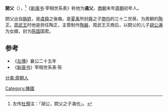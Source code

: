 '''閼父'''（{{bd|？||？||}}），<ref>左传[[杜預|杜預]]注：「胡公，閼父之子滿也」。</ref>《[[新唐书|新唐书]]·宰相世系表》称他为'''遏父'''，[[商朝|商朝]]末年[[周朝|周朝]]初年人。

閼父出自[[媯姓|媯姓]]，是[[虞舜|虞舜]]之後裔。是[[夏禹|夏禹]]所封[[舜|舜]]之子[[商均|商均]]的三十二世孫，为周朝的[[陶|陶]]正。[[周武王|周武王]]时他是担任陶正，主管制作[[陶器|陶器]]，周武王灭商后，以閼父的儿子[[胡公满|胡公满]]为女婿，封为[[陈国|陈国]]国君。

==参考==
*《[[左傳|左傳]]》襄公二十五年
*《[[新唐书|新唐书]]》宰相世系表·陈
<references/>
[[分类:周朝人|分类:周朝人]]
[[Category:陳國|Category:陳國]]